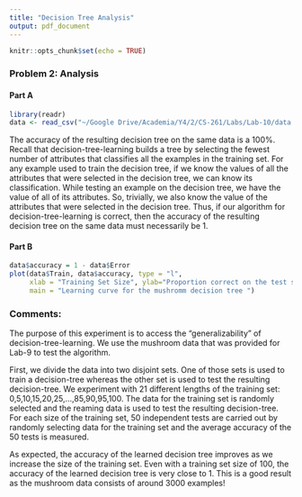 ```yaml
---
title: "Decision Tree Analysis"
output: pdf_document
---
```


```r
knitr::opts_chunk$set(echo = TRUE)
```

### Problem 2: Analysis 
#### Part A 
```r
library(readr)
data <- read_csv("~/Google Drive/Academia/Y4/2/CS-261/Labs/Lab-10/data.csv")
```

The accuracy of the resulting decision tree on the same data is a 100%. Recall that decision-tree-learning builds a tree by selecting the fewest number of attributes that classifies all the examples in the training set. For any example used to train the decision tree, if we know the values of all the attributes that were selected in the decision tree, we can know its classification. While testing an example on the decision tree, we have the value of all of its attributes. So, trivially, we also know the value of the attributes that were selected in the decision tree. Thus, if our algorithm for decision-tree-learning is correct, then the accuracy of the resulting decision tree on the same data must necessarily be 1. 


#### Part B


```r
data$accuracy = 1 - data$Error
plot(data$Train, data$accuracy, type = "l",
     xlab = "Training Set Size", ylab="Proportion correct on the test set",
     main = "Learning curve for the mushromm decision tree ")
```


### Comments:
The purpose of this experiment is to access the "generalizability" of decision-tree-learning. We use the mushroom data that was provided for Lab-9 to test the algorithm. 

First, we divide the data into two disjoint sets. One of those sets is used to train a decision-tree whereas the other set is used to test the resulting decision-tree. We experiment with 21 different lengths of the training set: 0,5,10,15,20,25,...,85,90,95,100. The data for the training set is randomly selected and the reaming data is used to test the resulting decision-tree. For each size of the training set, 50 independent tests are carried out by randomly selecting data for the training set and the average accuracy of the 50 tests is measured. 

As expected, the accuracy of the learned decision tree improves as we increase the size of the training set. Even with a training set size of 100, the accuracy of the learned decision tree is very close to 1. This is a good result as the mushroom data consists of around 3000 examples! 






